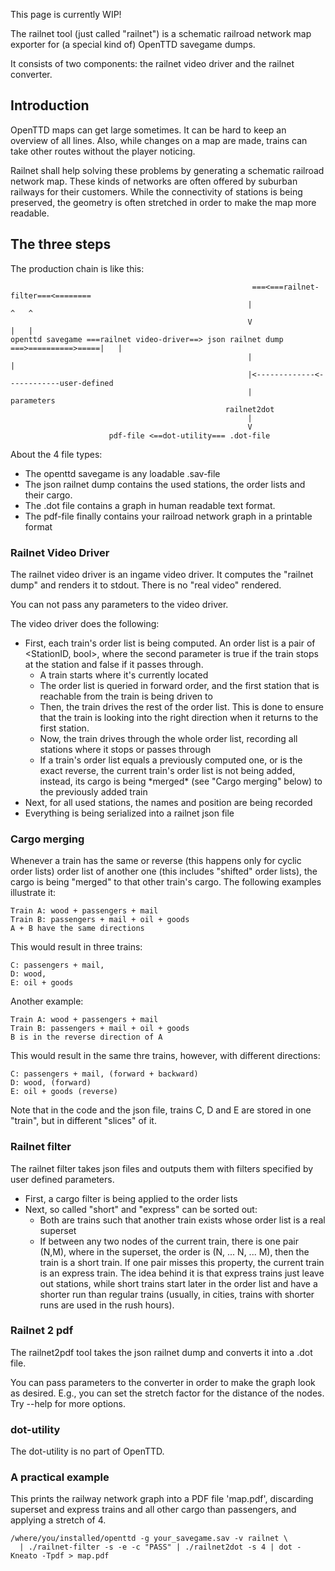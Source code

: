 This page is currently WIP!

The railnet tool (just called "railnet") is a schematic railroad network map exporter for (a special kind of) OpenTTD savegame dumps.

It consists of two components: the railnet video driver and the railnet converter.

== Introduction ==

OpenTTD maps can get large sometimes. It can be hard to keep an overview of all lines. Also, while changes on a map are made, trains can take other routes without the player noticing.

Railnet shall help solving these problems by generating a schematic railroad network map. These kinds of networks are often offered by suburban railways for their customers. While the connectivity of stations is being preserved, the geometry is often stretched in order to make the map more readable.

== The three steps ==

The production chain is like this:

<pre>
                                                      ===<===railnet-filter===<========
                                                     |                            ^   ^
                                                     V                            |   |
openttd savegame ===railnet video-driver==> json railnet dump ===>==========>=====|   |
                                                     |                                |
                                                     |<-------------<------------user-defined
                                                     |                            parameters
                                                railnet2dot
                                                     |
                                                     V
                      pdf-file <==dot-utility=== .dot-file
</pre>

About the 4 file types:
* The openttd savegame is any loadable .sav-file
* The json railnet dump contains the used stations, the order lists and their cargo.
* The .dot file contains a graph in human readable text format.
* The pdf-file finally contains your railroad network graph in a printable format

=== Railnet Video Driver ===

The railnet video driver is an ingame video driver. It computes the "railnet dump" and renders it to stdout. There is no "real video" rendered.

You can not pass any parameters to the video driver.

The video driver does the following:
* First, each train's order list is being computed. An order list is a pair of <StationID, bool>, where the second parameter is true if the train stops at the station and false if it passes through.
** A train starts where it's currently located
** The order list is queried in forward order, and the first station that is reachable from the train is being driven to
** Then, the train drives the rest of the order list. This is done to ensure that the train is looking into the right direction when it returns to the first station.
** Now, the train drives through the whole order list, recording all stations where it stops or passes through
** If a train's order list equals a previously computed one, or is the exact reverse, the current train's order list is not being added, instead, its cargo is being *merged* (see "Cargo merging" below) to the previously added train
* Next, for all used stations, the names and position are being recorded
* Everything is being serialized into a railnet json file

=== Cargo merging ===

Whenever a train has the same or reverse (this happens only for cyclic order lists) order list of another one (this includes "shifted" order lists), the cargo is being "merged" to that other train's cargo. The following examples illustrate it:

<pre>
Train A: wood + passengers + mail
Train B: passengers + mail + oil + goods
A + B have the same directions
</pre>

This would result in three trains:
<pre>
C: passengers + mail,
D: wood,
E: oil + goods
</pre>

Another example:
<pre>
Train A: wood + passengers + mail
Train B: passengers + mail + oil + goods
B is in the reverse direction of A
</pre>

This would result in the same thre trains, however, with different directions:
<pre>
C: passengers + mail, (forward + backward)
D: wood, (forward)
E: oil + goods (reverse)
</pre>

Note that in the code and the json file, trains C, D and E are stored in one "train", but in different "slices" of it.

=== Railnet filter ===

The railnet filter takes json files and outputs them with filters specified by user defined parameters.

* First, a cargo filter is being applied to the order lists
* Next, so called "short" and "express" can be sorted out:
** Both are trains such that another train exists whose order list is a real superset
** If between any two nodes of the current train, there is one pair (N,M), where in the superset, the order is (N, ... N, ... M), then the train is a short train. If one pair misses this property, the current train is an express train. The idea behind it is that express trains just leave out stations, while short trains start later in the order list and have a shorter run than regular trains (usually, in cities, trains with shorter runs are used in the rush hours).

=== Railnet 2 pdf ===

The railnet2pdf tool takes the json railnet dump and converts it into a .dot file.

You can pass parameters to the converter in order to make the graph look as desired. E.g., you can set the stretch factor for the distance of the nodes. Try --help for more options.

=== dot-utility ===

The dot-utility is no part of OpenTTD.

=== A practical example ===

This prints the railway network graph into a PDF file 'map.pdf', discarding superset and express trains and all other cargo than passengers, and applying a stretch of 4.

<pre>
/where/you/installed/openttd -g your_savegame.sav -v railnet \
  | ./railnet-filter -s -e -c "PASS" | ./railnet2dot -s 4 | dot -Kneato -Tpdf > map.pdf
</pre>